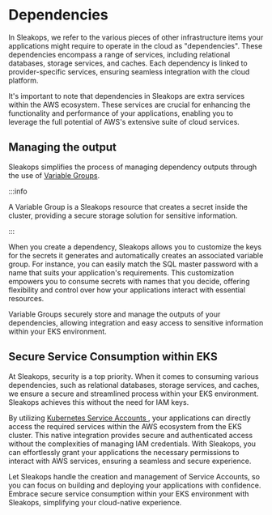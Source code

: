 

# Dependencies
In Sleakops, we refer to the various pieces of other infrastructure items your applications might require to operate in the cloud as "dependencies". 
These dependencies encompass a range of services, including relational databases, storage services, and caches. 
Each dependency is linked to provider-specific services, ensuring seamless integration with the cloud platform.

It's important to note that dependencies in Sleakops are extra services within the AWS ecosystem. 
These services are crucial for enhancing the functionality and performance of your applications, enabling you to leverage the full potential of AWS's extensive suite of cloud services.


## Managing the output
Sleakops simplifies the process of managing dependency outputs through the use of [Variable Groups](/vargroup). 

:::info

A Variable Group is a Sleakops resource that creates a secret inside the cluster, providing a secure storage solution for sensitive information.

:::

When you create a dependency, Sleakops allows you to customize the keys for the secrets it generates and automatically creates an associated variable group.
For instance, you can easily match the SQL master password with a name that suits your application's requirements. 
This customization empowers you to consume secrets with names that you decide, offering flexibility and control over how your applications interact with essential resources.

Variable Groups securely store and manage the outputs of your dependencies, allowing integration and easy access to sensitive information within your EKS environment. 

## Secure Service Consumption within EKS

At Sleakops, security is a top priority. When it comes to consuming various dependencies, such as relational databases, storage services, and caches, we ensure a secure and streamlined process within your EKS environment. Sleakops achieves this without the need for IAM keys.

By utilizing [Kubernetes Service Accounts <FiExternalLink/>](https://kubernetes.io/docs/concepts/security/service-accounts/), your applications can directly access the required services within the AWS ecosystem from the EKS cluster. This native integration provides secure and authenticated access without the complexities of managing IAM credentials. With Sleakops, you can effortlessly grant your applications the necessary permissions to interact with AWS services, ensuring a seamless and secure experience.

Let Sleakops handle the creation and management of Service Accounts, so you can focus on building and deploying your applications with confidence. Embrace secure service consumption within your EKS environment with Sleakops, simplifying your cloud-native experience.